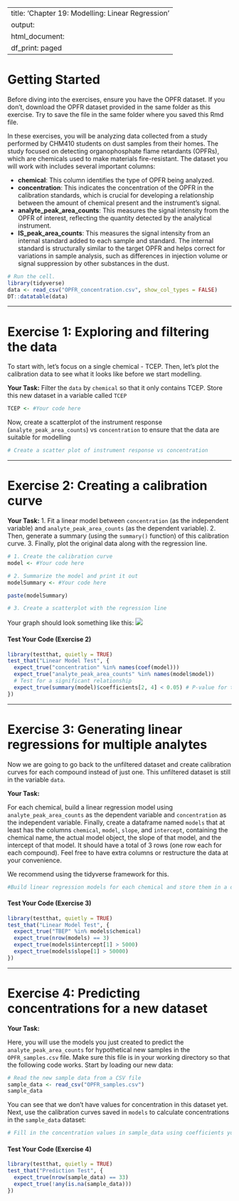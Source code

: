 
---
title: 'Chapter 19: Modelling: Linear Regression'
output:
  html_document:
    df_print: paged
---

# Getting Started

Before diving into the exercises, ensure you have the OPFR dataset. If you don't, download the OPFR dataset provided in the same folder as this exercise. Try to save the file in the same folder where you saved this Rmd file.

In these exercises, you will be analyzing data collected from a study performed by CHM410 students on dust samples from their homes. The study focused on detecting organophosphate flame retardants (OPFRs), which are chemicals used to make materials fire-resistant. The dataset you will work with includes several important columns:

- **chemical**: This column identifies the type of OPFR being analyzed.
- **concentration**: This indicates the concentration of the OPFR in the calibration standards, which is crucial for developing a relationship between the amount of chemical present and the instrument's signal.
- **analyte_peak_area_counts**: This measures the signal intensity from the OPFR of interest, reflecting the quantity detected by the analytical instrument.
- **IS_peak_area_counts**: This measures the signal intensity from an internal standard added to each sample and standard. The internal standard is structurally similar to the target OPFR and helps correct for variations in sample analysis, such as differences in injection volume or signal suppression by other substances in the dust.

```r
# Run the cell.
library(tidyverse)
data <- read_csv("OPFR_concentration.csv", show_col_types = FALSE)
DT::datatable(data)
```

------------------------------------------------------------------------

# Exercise 1: Exploring and filtering the data

To start with, let's focus on a single chemical - TCEP. Then, let's plot the calibration data to see what it looks like before we start modelling.

**Your Task:**
Filter the `data` by `chemical` so that it only contains TCEP. Store this new dataset in a variable called `TCEP`

```r
TCEP <- #Your code here
```

Now, create a scatterplot of the instrument response (`analyte_peak_area_counts`) vs `concentration` to ensure that the data are suitable for modelling

```r
# Create a scatter plot of instrument response vs concentration

```


------------------------------------------------------------------------

# Exercise 2: Creating a calibration curve

**Your Task:**
1. Fit a linear model between `concentration` (as the independent variable) and `analyte_peak_area_counts` (as the dependent variable).
2. Then, generate a summary (using the `summary()` function) of this calibration curve.
3. Finally, plot the original data along with the regression line.

```r
# 1. Create the calibration curve
model <- #Your code here

# 2. Summarize the model and print it out
modelSummary <- #Your code here

paste(modelSummary)

# 3. Create a scatterplot with the regression line

```

Your graph should look something like this:
![](exercise3_scatter.png)

#### Test Your Code (Exercise 2)

```r
library(testthat, quietly = TRUE)
test_that("Linear Model Test", {
  expect_true("concentration" %in% names(coef(model)))
  expect_true("analyte_peak_area_counts" %in% names(model$model))
  # Test for a significant relationship
  expect_true(summary(model)$coefficients[2, 4] < 0.05) # P-value for the slope
})
```

------------------------------------------------------------------------

# Exercise 3: Generating linear regressions for multiple analytes

Now we are going to go back to the unfiltered dataset and create calibration curves for each compound instead of just one. This unfiltered dataset is still in the variable `data`.

**Your Task:**

For each chemical, build a linear regression model using `analyte_peak_area_counts` as the dependent variable and `concentration` as the independent variable. Finally, create a dataframe named `models` that at least has the columns `chemical`, `model`, `slope`, and `intercept`, containing the chemical name, the actual model object, the slope of that model, and the intercept of that model. It should have a total of 3 rows (one row each for each compound). Feel free to have extra columns or restructure the data at your convenience.

We recommend using the tidyverse framework for this.

```r
#Build linear regression models for each chemical and store them in a dataframe called `models`.
```


#### Test Your Code (Exercise 3)
```r
library(testthat, quietly = TRUE)
test_that("Linear Model Test", {
  expect_true("TBEP" %in% models$chemical)
  expect_true(nrow(models) == 3)
  expect_true(models$intercept[1] > 5000)
  expect_true(models$slope[1] > 50000)
})
```


------------------------------------------------------------------------

# Exercise 4: Predicting concentrations for a new dataset

**Your Task:**

Here, you will use the models you just  created to predict the `analyte_peak_area_counts` for hypothetical new samples in the `OPFR_samples.csv` file. Make sure this file is in your working directory so that the following code works. Start by loading our new data:

```r
# Read the new sample data from a CSV file
sample_data <- read_csv("OPFR_samples.csv")
sample_data
```

You can see that we don't have values for concentration in this dataset yet. Next, use the calibration curves saved in `models` to calculate concentrations in the `sample_data` dataset:

```r
# Fill in the concentration values in sample_data using coefficients you calculated.


```


#### Test Your Code (Exercise 4)
```r
library(testthat, quietly = TRUE)
test_that("Prediction Test", {
  expect_true(nrow(sample_data) == 33)
  expect_true(!any(is.na(sample_data)))
})
```
